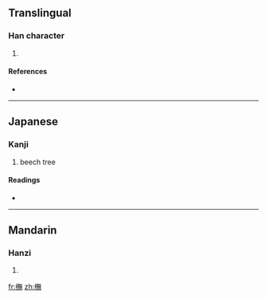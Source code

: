 ==Translingual==

===Han character===
{{Han char|rn=75|rad=木|as=12|sn=16|four=|canj=木人廿火 (DOTF)}}

# {{defn|Han}}

====References====
* {{Han ref|kx=0552.170|dkj=15513|dj=0941.060|hdz=21292.040|uh=6A45|ud=27205}}

----

==Japanese==

===Kanji===
{{ja-kanji|grade=uc|rs=木12}}

# beech tree

====Readings====
* {{ja-readings|on=[[ぼ]] (bo), [[も]] (mo)|kun=[[かた]] (kata), [[ぶな]] (buta)}}

----

==Mandarin==

===Hanzi===
{{cmn-hanzi|pin=[[mó]] ([[mo2]])|wg=mo<sup>2</sup>}}

# {{defn|Mandarin}}

[[fr:橅]]
[[zh:橅]]